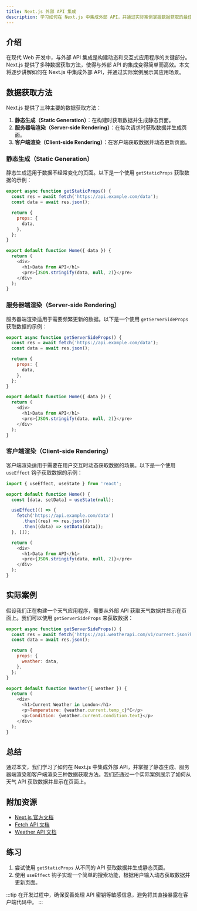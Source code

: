 ```yaml
---
title: Next.js 外部 API 集成
description: 学习如何在 Next.js 中集成外部 API，并通过实际案例掌握数据获取的最佳实践。
---
```


## 介绍

在现代 Web 开发中，与外部 API 集成是构建动态和交互式应用程序的关键部分。Next.js 提供了多种数据获取方法，使得与外部 API 的集成变得简单而高效。本文将逐步讲解如何在 Next.js 中集成外部 API，并通过实际案例展示其应用场景。

## 数据获取方法

Next.js 提供了三种主要的数据获取方法：

1. **静态生成（Static Generation）**：在构建时获取数据并生成静态页面。
2. **服务器端渲染（Server-side Rendering）**：在每次请求时获取数据并生成页面。
3. **客户端渲染（Client-side Rendering）**：在客户端获取数据并动态更新页面。

### 静态生成（Static Generation）

静态生成适用于数据不经常变化的页面。以下是一个使用 `getStaticProps` 获取数据的示例：

```javascript
export async function getStaticProps() {
  const res = await fetch('https://api.example.com/data');
  const data = await res.json();

  return {
    props: {
      data,
    },
  };
}

export default function Home({ data }) {
  return (
    <div>
      <h1>Data from API</h1>
      <pre>{JSON.stringify(data, null, 2)}</pre>
    </div>
  );
}
```

### 服务器端渲染（Server-side Rendering）

服务器端渲染适用于需要频繁更新的数据。以下是一个使用 `getServerSideProps` 获取数据的示例：

```javascript
export async function getServerSideProps() {
  const res = await fetch('https://api.example.com/data');
  const data = await res.json();

  return {
    props: {
      data,
    },
  };
}

export default function Home({ data }) {
  return (
    <div>
      <h1>Data from API</h1>
      <pre>{JSON.stringify(data, null, 2)}</pre>
    </div>
  );
}
```

### 客户端渲染（Client-side Rendering）

客户端渲染适用于需要在用户交互时动态获取数据的场景。以下是一个使用 `useEffect` 钩子获取数据的示例：

```javascript
import { useEffect, useState } from 'react';

export default function Home() {
  const [data, setData] = useState(null);

  useEffect(() => {
    fetch('https://api.example.com/data')
      .then((res) => res.json())
      .then((data) => setData(data));
  }, []);

  return (
    <div>
      <h1>Data from API</h1>
      <pre>{JSON.stringify(data, null, 2)}</pre>
    </div>
  );
}
```

## 实际案例

假设我们正在构建一个天气应用程序，需要从外部 API 获取天气数据并显示在页面上。我们可以使用 `getServerSideProps` 来获取数据：

```javascript
export async function getServerSideProps() {
  const res = await fetch('https://api.weatherapi.com/v1/current.json?key=YOUR_API_KEY&q=London');
  const data = await res.json();

  return {
    props: {
      weather: data,
    },
  };
}

export default function Weather({ weather }) {
  return (
    <div>
      <h1>Current Weather in London</h1>
      <p>Temperature: {weather.current.temp_c}°C</p>
      <p>Condition: {weather.current.condition.text}</p>
    </div>
  );
}
```

## 总结

通过本文，我们学习了如何在 Next.js 中集成外部 API，并掌握了静态生成、服务器端渲染和客户端渲染三种数据获取方法。我们还通过一个实际案例展示了如何从天气 API 获取数据并显示在页面上。

## 附加资源

- [Next.js 官方文档](https://nextjs.org/docs)
- [Fetch API 文档](https://developer.mozilla.org/en-US/docs/Web/API/Fetch_API)
- [Weather API 文档](https://www.weatherapi.com/docs/)

## 练习

1. 尝试使用 `getStaticProps` 从不同的 API 获取数据并生成静态页面。
2. 使用 `useEffect` 钩子实现一个简单的搜索功能，根据用户输入动态获取数据并更新页面。

:::tip
在开发过程中，确保妥善处理 API 密钥等敏感信息，避免将其直接暴露在客户端代码中。
:::